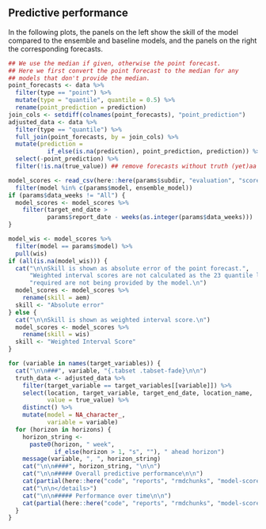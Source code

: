 ## Predictive performance {.tabset .tabset-fade}

In the following plots, the panels on the left show the skill of the model compared to the ensemble and baseline models, and the panels on the right the corresponding forecasts.

```r
## We use the median if given, otherwise the point forecast.
## Here we first convert the point forecast to the median for any
## models that don't provide the median.
point_forecasts <- data %>%
  filter(type == "point") %>%
  mutate(type = "quantile", quantile = 0.5) %>%
  rename(point_prediction = prediction)
join_cols <- setdiff(colnames(point_forecasts), "point_prediction")
adjusted_data <- data %>%
  filter(type == "quantile") %>%
  full_join(point_forecasts, by = join_cols) %>%
  mutate(prediction =
           if_else(is.na(prediction), point_prediction, prediction)) %>%
  select(-point_prediction) %>%
  filter(!is.na(true_value)) ## remove forecasts without truth (yet)aa
```

```r
model_scores <- read_csv(here::here(params$subdir, "evaluation", "scores.csv")) %>%
  filter(model %in% c(params$model, ensemble_model))
if (params$data_weeks != "All") {
  model_scores <- model_scores %>%
    filter(target_end_date >
           params$report_date - weeks(as.integer(params$data_weeks)))
}
```

```r
model_wis <- model_scores %>%
  filter(model == params$model) %>%
  pull(wis)
if (all(is.na(model_wis))) {
  cat("\n\nSkill is shown as absolute error of the point forecast.",
      "Weighted interval scores are not calculated as the 23 quantile levels",
      "required are not being provided by the model.\n")
  model_scores <- model_scores %>%
    rename(skill = aem)
  skill <- "Absolute error"
} else {
  cat("\n\nSkill is shown as weighted interval score.\n")
  model_scores <- model_scores %>%
    rename(skill = wis)
  skill <- "Weighted Interval Score"
}
```

```r
for (variable in names(target_variables)) {
  cat("\n\n###", variable, "{.tabset .tabset-fade}\n\n")
  truth_data <- adjusted_data %>%
    filter(target_variable == target_variables[[variable]]) %>%
    select(location, target_variable, target_end_date, location_name,
           value = true_value) %>%
    distinct() %>%
    mutate(model = NA_character_,
           variable = variable)
  for (horizon in horizons) {
    horizon_string <-
      paste0(horizon, " week",
             if_else(horizon > 1, "s", ""), " ahead horizon")
    message(variable, ", ", horizon_string)
    cat("\n\n####", horizon_string, "\n\n")
    cat("\n\n##### Overall predictive performance\n\n")
    cat(partial(here::here("code", "reports", "rmdchunks", "model-score-table.Rmd")))
    cat("\n\n</details>")
    cat("\n\n##### Performance over time\n\n")
    cat(partial(here::here("code", "reports", "rmdchunks", "model-score-plots.Rmd")))
  }
}
```

# {.unlisted .unnumbered}
